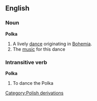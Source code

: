 ==English==
===Noun===
{{wikipedia}}
'''Polka'''
#A lively [[dance]] originating in [[Bohemia]].
#The [[music]] for this dance
===Intransitive verb===
'''Polka'''
#To dance the Polka
[[Category:Polish derivations]]